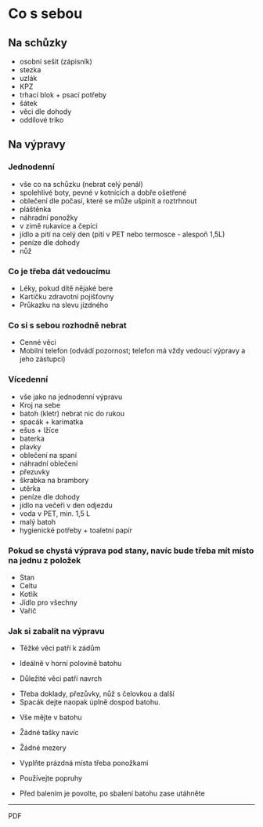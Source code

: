 
# Co s sebou

## Na schůzky

* osobní sešit (zápisník)
* stezka
* uzlák
* KPZ
* trhací blok + psací potřeby
* šátek
* věci dle dohody
* oddílové triko

## Na výpravy

### Jednodenní

* vše co na schůzku (nebrat celý penál)
* spolehlivé boty, pevné v kotnících a dobře ošetřené
* oblečení dle počasí, které se může ušpinit a roztrhnout
* pláštěnka
* náhradní ponožky
* v zimě rukavice a čepici
* jídlo a pití na celý den (pití v PET nebo termosce - alespoň 1,5L)
* peníze dle dohody
* nůž

### Co je třeba dát vedoucímu

* Léky, pokud dítě nějaké bere
* Kartičku zdravotní pojišťovny
* Průkazku na slevu jízdného

### Co si s sebou rozhodně nebrat

* Cenné věci
* Mobilní telefon (odvádí pozornost; telefon má vždy vedoucí výpravy a jeho zástupci)

### Vícedenní

* vše jako na jednodenní výpravu
* Kroj na sebe
* batoh (kletr) nebrat nic do rukou
* spacák + karimatka
* ešus + lžíce
* baterka
* plavky
* oblečení na spaní
* náhradní oblečení
* přezuvky
* škrabka na brambory
* utěrka
* peníze dle dohody
* jídlo na večeři v den odjezdu
* voda v PET, min. 1,5 L
* malý batoh
* hygienické potřeby + toaletní papír

### Pokud se chystá výprava pod stany, navíc bude třeba mít místo na jednu z položek

* Stan
* Celtu
* Kotlík
* Jídlo pro všechny
* Vařič

### Jak si zabalit na výpravu

* Těžké věci patří k zádům

<ul className="list-disc pl-8 list-inside">
  <li>Ideálně v horní polovině batohu</li>
</ul>

* Důležité věci patří navrch

<ul className="list-disc list-inside pl-8">
  <li>Třeba doklady, přezůvky, nůž s čelovkou a další</li>
  <li>Spacák dejte naopak úplně dospod batohu.</li>
</ul>

* Vše mějte v batohu

<ul className="list-disc list-inside pl-8">
  <li>Žádné tašky navíc</li>
</ul>

* Žádné mezery

<ul className="list-disc list-inside pl-8">
  <li>Vyplňte prázdná místa třeba ponožkami</li>
</ul>

* Používejte popruhy

<ul className="list-disc list-inside pl-8">
  <li>Před balením je povolte, po sbalení batohu zase utáhněte</li>
</ul>

***

<Link href="/dokumenty/co-s-sebou.pdf" className="text-secondary btn btn-ghost link-hover text-2xl" target="_blank" rel="noopener noreferrer">
  PDF
</Link>
